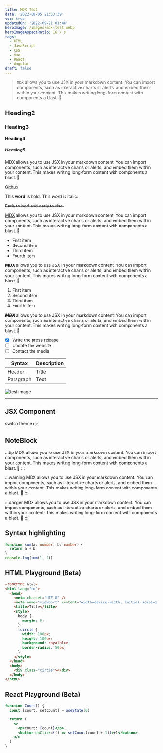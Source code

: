 ```yaml
---
title: MDX Test
date: '2022-08-05 21:53:39'
toc: true
updatedOn: '2022-09-21 01:48'
heroImage: /images/mdx-test.webp
heroImageAspectRatio: 16 / 9
tags:
  - HTML
  - JavaScript
  - CSS
  - Vue
  - React
  - Angular
draft: false
---
```


> `MDX` allows you to use JSX in your markdown content. You can import components, such as interactive charts or alerts, and embed them within your content. This makes writing long-form content with components a blast. 🚀

## Heading2

### Heading3

#### Heading4

##### Heading5

MDX allows you to use JSX in your markdown content. You can import components, such as interactive charts or alerts, and embed them within your content. This makes writing long-form content with components a blast. 🚀

[Github](https://github.com/xiaojun1994)

This **word** is bold. This <em>word</em> is italic.

~~Early to bed and early to rise.~~

[MDX](https://mdxjs.com/) allows you to use JSX in your markdown content. You can import components, such as interactive charts or alerts, and embed them within your content. This makes writing long-form content with components a blast. 🚀

- First item
- Second item
- Third item
- Fourth item

**MDX** allows you to use JSX in your markdown content. You can import components, such as interactive charts or alerts, and embed them within your content. This makes writing long-form content with components a blast. 🚀

1. First item
2. Second item
3. Third item
4. Fourth item

~~_**MDX**_~~ allows you to use JSX in your markdown content. You can import components, such as interactive charts or alerts, and embed them within your content. This makes writing long-form content with components a blast. 🚀

- [x] Write the press release
- [ ] Update the website
- [ ] Contact the media

| Syntax    | Description |
| --------- | ----------- |
| Header    | Title       |
| Paragraph | Text        |

![test image](/images/mdx-test.webp)

---

## JSX Component

<div className="flex items-center">
  switch theme 👉&nbsp;
  <DarkModeToggle />
</div>

## NoteBlock

:::tip
MDX allows you to use JSX in your markdown content. You can import components, such as interactive charts or alerts, and embed them within your content. This makes writing long-form content with components a blast. 🚀
:::

:::warning
MDX allows you to use JSX in your markdown content. You can import components, such as interactive charts or alerts, and embed them within your content. This makes writing long-form content with components a blast. 🚀
:::

:::danger
MDX allows you to use JSX in your markdown content. You can import components, such as interactive charts or alerts, and embed them within your content. This makes writing long-form content with components a blast. 🚀
:::

## Syntax highlighting

```ts
function sum(a: number, b: number) {
  return a + b
}
console.log(sum(1, 1))
```


## HTML Playground (Beta)

```html live
<!DOCTYPE html>
<html lang="en">
  <head>
    <meta charset="UTF-8" />
    <meta name="viewport" content="width=device-width, initial-scale=1.0" />
    <title>Title</title>
    <style>
      body {
        margin: 0;
      }
      .circle {
        width: 100px;
        height: 100px;
        background: royalblue;
        border-radius: 50px;
      }
    </style>
  </head>
  <body>
    <div class="circle"></div>
  </body>
</html>
```

## React Playground (Beta)

```jsx live
function Count() {
  const [count, setCount] = useState(0)

  return (
    <>
      <p>count: {count}</p>
      <button onClick={() => setCount(count + 1)}>+1</button>
    </>
  )
}
```
